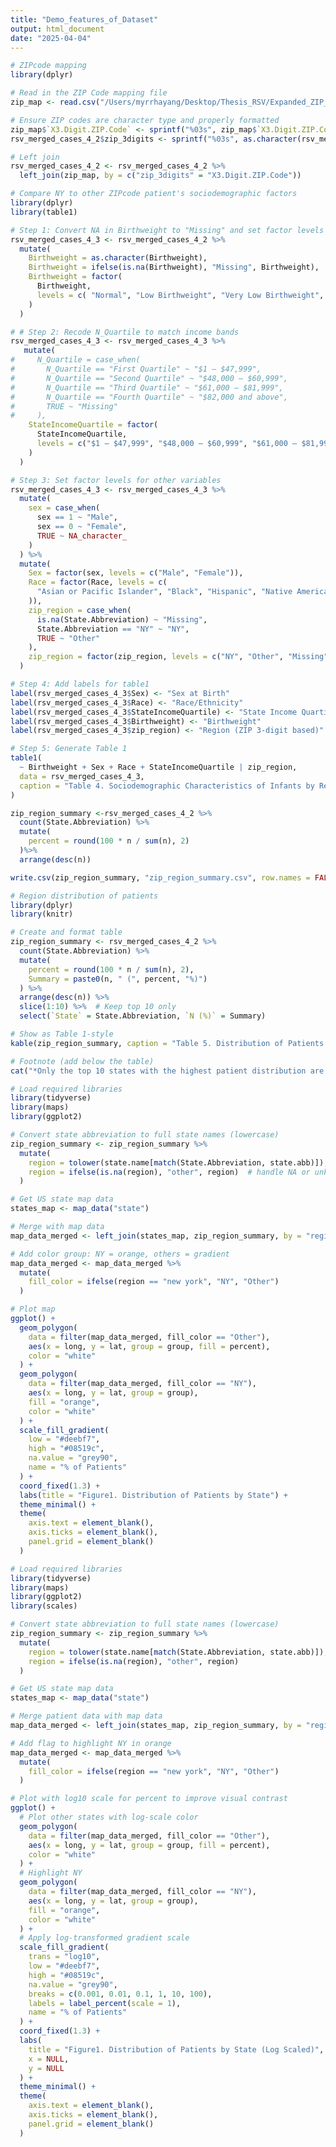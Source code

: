 ```yaml
---
title: "Demo_features_of_Dataset"
output: html_document
date: "2025-04-04"
---
```


```r
# ZIPcode mapping
library(dplyr)

# Read in the ZIP Code mapping file
zip_map <- read.csv("/Users/myrrhayang/Desktop/Thesis_RSV/Expanded_ZIP_Code_Map.csv", stringsAsFactors = FALSE)

# Ensure ZIP codes are character type and properly formatted
zip_map$`X3.Digit.ZIP.Code` <- sprintf("%03s", zip_map$`X3.Digit.ZIP.Code`)
rsv_merged_cases_4_2$zip_3digits <- sprintf("%03s", as.character(rsv_merged_cases_4_2$zip_3digits))

# Left join
rsv_merged_cases_4_2 <- rsv_merged_cases_4_2 %>%
  left_join(zip_map, by = c("zip_3digits" = "X3.Digit.ZIP.Code"))
```


```r
# Compare NY to other ZIPcode patient's sociodemographic factors
library(dplyr)
library(table1)

# Step 1: Convert NA in Birthweight to "Missing" and set factor levels
rsv_merged_cases_4_3 <- rsv_merged_cases_4_2 %>%
  mutate(
    Birthweight = as.character(Birthweight),
    Birthweight = ifelse(is.na(Birthweight), "Missing", Birthweight),
    Birthweight = factor(
      Birthweight,
      levels = c( "Normal", "Low Birthweight", "Very Low Birthweight", "Unknown", "Missing")
    )
  )

# # Step 2: Recode N_Quartile to match income bands
rsv_merged_cases_4_3 <- rsv_merged_cases_4_3 %>%
   mutate(
#     N_Quartile = case_when(
#       N_Quartile == "First Quartile" ~ "$1 – $47,999",
#       N_Quartile == "Second Quartile" ~ "$48,000 – $60,999",
#       N_Quartile == "Third Quartile" ~ "$61,000 – $81,999",
#       N_Quartile == "Fourth Quartile" ~ "$82,000 and above",
#       TRUE ~ "Missing"
#     ),
    StateIncomeQuartile = factor(
      StateIncomeQuartile,
      levels = c("$1 – $47,999", "$48,000 – $60,999", "$61,000 – $81,999", "$82,000 and above")
    )
  )

# Step 3: Set factor levels for other variables
rsv_merged_cases_4_3 <- rsv_merged_cases_4_3 %>%
  mutate(
    sex = case_when(
      sex == 1 ~ "Male",
      sex == 0 ~ "Female",
      TRUE ~ NA_character_
    )
  ) %>%
  mutate(
    Sex = factor(sex, levels = c("Male", "Female")),
    Race = factor(Race, levels = c(
      "Asian or Pacific Islander", "Black", "Hispanic", "Native American", "Other", "White"
    )),
    zip_region = case_when(
      is.na(State.Abbreviation) ~ "Missing",
      State.Abbreviation == "NY" ~ "NY",
      TRUE ~ "Other"
    ),
    zip_region = factor(zip_region, levels = c("NY", "Other", "Missing"))
  )

# Step 4: Add labels for table1
label(rsv_merged_cases_4_3$Sex) <- "Sex at Birth"
label(rsv_merged_cases_4_3$Race) <- "Race/Ethnicity"
label(rsv_merged_cases_4_3$StateIncomeQuartile) <- "State Income Quartile"
label(rsv_merged_cases_4_3$Birthweight) <- "Birthweight"
label(rsv_merged_cases_4_3$zip_region) <- "Region (ZIP 3-digit based)"

# Step 5: Generate Table 1
table1(
  ~ Birthweight + Sex + Race + StateIncomeQuartile | zip_region,
  data = rsv_merged_cases_4_3,
  caption = "Table 4. Sociodemographic Characteristics of Infants by Region (New York vs. Other)"
)

```

```r

zip_region_summary <-rsv_merged_cases_4_2 %>%
  count(State.Abbreviation) %>%
  mutate(
    percent = round(100 * n / sum(n), 2)
  )%>%
  arrange(desc(n))

write.csv(zip_region_summary, "zip_region_summary.csv", row.names = FALSE)
```

```r
# Region distribution of patients
library(dplyr)
library(knitr)

# Create and format table
zip_region_summary <- rsv_merged_cases_4_2 %>%
  count(State.Abbreviation) %>%
  mutate(
    percent = round(100 * n / sum(n), 2),
    Summary = paste0(n, " (", percent, "%)")
  ) %>%
  arrange(desc(n)) %>%
  slice(1:10) %>%  # Keep top 10 only
  select(`State` = State.Abbreviation, `N (%)` = Summary)

# Show as Table 1-style
kable(zip_region_summary, caption = "Table 5. Distribution of Patients by State (Top 10 States)")

# Footnote (add below the table)
cat("*Only the top 10 states with the highest patient distribution are shown.")

```

```r
# Load required libraries
library(tidyverse)
library(maps)
library(ggplot2)

# Convert state abbreviation to full state names (lowercase)
zip_region_summary <- zip_region_summary %>%
  mutate(
    region = tolower(state.name[match(State.Abbreviation, state.abb)]),
    region = ifelse(is.na(region), "other", region)  # handle NA or unknown states
  )

# Get US state map data
states_map <- map_data("state")

# Merge with map data
map_data_merged <- left_join(states_map, zip_region_summary, by = "region")

# Add color group: NY = orange, others = gradient
map_data_merged <- map_data_merged %>%
  mutate(
    fill_color = ifelse(region == "new york", "NY", "Other")
  )

# Plot map
ggplot() +
  geom_polygon(
    data = filter(map_data_merged, fill_color == "Other"),
    aes(x = long, y = lat, group = group, fill = percent),
    color = "white"
  ) +
  geom_polygon(
    data = filter(map_data_merged, fill_color == "NY"),
    aes(x = long, y = lat, group = group),
    fill = "orange",
    color = "white"
  ) +
  scale_fill_gradient(
    low = "#deebf7",
    high = "#08519c",
    na.value = "grey90",
    name = "% of Patients"
  ) +
  coord_fixed(1.3) +
  labs(title = "Figure1. Distribution of Patients by State") +
  theme_minimal() +
  theme(
    axis.text = element_blank(),
    axis.ticks = element_blank(),
    panel.grid = element_blank()
  )

```

```r
# Load required libraries
library(tidyverse)
library(maps)
library(ggplot2)
library(scales)

# Convert state abbreviation to full state names (lowercase)
zip_region_summary <- zip_region_summary %>%
  mutate(
    region = tolower(state.name[match(State.Abbreviation, state.abb)]),
    region = ifelse(is.na(region), "other", region)
  )

# Get US state map data
states_map <- map_data("state")

# Merge patient data with map data
map_data_merged <- left_join(states_map, zip_region_summary, by = "region")

# Add flag to highlight NY in orange
map_data_merged <- map_data_merged %>%
  mutate(
    fill_color = ifelse(region == "new york", "NY", "Other")
  )

# Plot with log10 scale for percent to improve visual contrast
ggplot() +
  # Plot other states with log-scale color
  geom_polygon(
    data = filter(map_data_merged, fill_color == "Other"),
    aes(x = long, y = lat, group = group, fill = percent),
    color = "white"
  ) +
  # Highlight NY
  geom_polygon(
    data = filter(map_data_merged, fill_color == "NY"),
    aes(x = long, y = lat, group = group),
    fill = "orange",
    color = "white"
  ) +
  # Apply log-transformed gradient scale
  scale_fill_gradient(
    trans = "log10",
    low = "#deebf7",
    high = "#08519c",
    na.value = "grey90",
    breaks = c(0.001, 0.01, 0.1, 1, 10, 100),
    labels = label_percent(scale = 1),
    name = "% of Patients"
  ) +
  coord_fixed(1.3) +
  labs(
    title = "Figure1. Distribution of Patients by State (Log Scaled)",
    x = NULL,
    y = NULL
  ) +
  theme_minimal() +
  theme(
    axis.text = element_blank(),
    axis.ticks = element_blank(),
    panel.grid = element_blank()
  )

```

